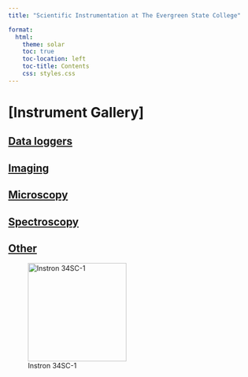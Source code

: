 ```yaml
---
title: "Scientific Instrumentation at The Evergreen State College"

format:
  html:
    theme: solar 
    toc: true
    toc-location: left
    toc-title: Contents
    css: styles.css
---
```


# [Instrument Gallery]

## [Data loggers](/MetaCategory/DataLoggers.qmd)

## [Imaging](/MetaCategory/Imaging.qmd)

## [Microscopy](/MetaCategory/Microscopy.qmd)

## [Spectroscopy](/MetaCategory/Spectroscopy.qmd)

## [Other](/MetaCategory/Other.qmd)

::: {layout-ncol=2}

![Instron 34SC-1](/assets/images/Instron-3400-Series-Single-Column-Table-Model-1000x1000.jpg){width=200}

:::

